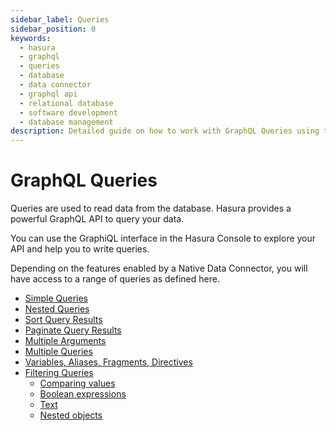 ```yaml
---
sidebar_label: Queries
sidebar_position: 0
keywords:
  - hasura
  - graphql
  - queries
  - database
  - data connector
  - graphql api
  - relational database
  - software development
  - database management
description: Detailed guide on how to work with GraphQL Queries using the Hasura software product.
---
```


# GraphQL Queries

Queries are used to read data from the database. Hasura provides a powerful GraphQL API to query your data.

You can use the GraphiQL interface in the Hasura Console to explore your API and help you to write queries.

Depending on the features enabled by a Native Data Connector, you will have access to a range of queries as defined
here.

- [Simple Queries](./simple-queries.mdx)
- [Nested Queries](./nested-queries.mdx)
- [Sort Query Results](./sorting.mdx)
- [Paginate Query Results](./pagination.mdx)
- [Multiple Arguments](./multiple-arguments.mdx)
- [Multiple Queries](./multiple-queries.mdx)
- [Variables, Aliases, Fragments, Directives](./variables-aliases-fragments-directives.mdx)
- [Filtering Queries](./filters/index.mdx)
  - [Comparing values](./filters/comparison-operators.mdx)
  - [Boolean expressions](./filters/boolean-operators.mdx)
  - [Text](./filters/text-search-operators.mdx)
  - [Nested objects](./filters/nested-objects.mdx)
